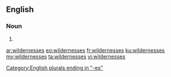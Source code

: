 ==English==

===Noun===
{{head|en}}

# {{plural of|wilderness}}

[[Category:English plurals ending in "-es"]]

[[ar:wildernesses]]
[[eo:wildernesses]]
[[fr:wildernesses]]
[[ku:wildernesses]]
[[my:wildernesses]]
[[ta:wildernesses]]
[[vi:wildernesses]]
